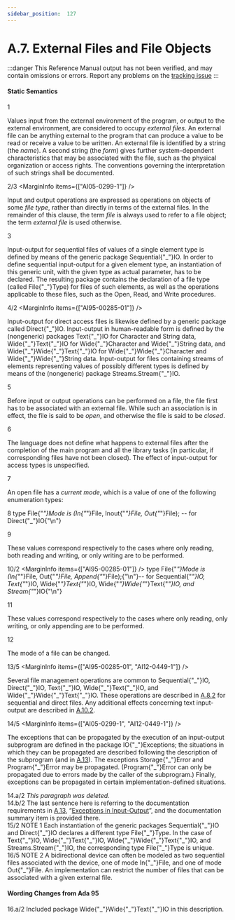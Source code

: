 ```yaml
---
sidebar_position:  127
---
```


# A.7. External Files and File Objects

:::danger
This Reference Manual output has not been verified,
and may contain omissions or errors.
Report any problems on the [tracking issue](https://github.com/ada-lang-io/ada-lang-io/issues/20)
:::



#### Static Semantics

<MarginText>1</MarginText>
<p>Values input from the external environment of the program, or output to the external environment, are considered to occupy <i>external files</i>. An external file can be anything external to the program that can produce a value to be read or receive a value to be written. An external file is identified by a string (the <i>name</i>). A second string (the <i>form</i>) gives further system-dependent characteristics that may be associated with the file, such as the physical organization or access rights. The conventions governing the interpretation of such strings shall be documented.<br /></p>

<MarginText>2/3</MarginText>
<MarginInfo items={["AI05-0299-1"]} />
<p>Input and output operations are expressed as operations on objects of some <i>file type</i>, rather than directly in terms of the external files. In the remainder of this clause, the term <i>file</i> is always used to refer to a file object; the term <i>external file</i> is used otherwise.<br /></p>

<MarginText>3</MarginText>
<p>Input-output for sequential files of values of a single element type is defined by means of the generic package Sequential{"_"}IO. In order to define sequential input-output for a given element type, an instantiation of this generic unit, with the given type as actual parameter, has to be declared. The resulting package contains the declaration of a file type (called File{"_"}Type) for files of such elements, as well as the operations applicable to these files, such as the Open, Read, and Write procedures.<br /></p>

<MarginText>4/2</MarginText>
<MarginInfo items={["AI95-00285-01"]} />
<p>Input-output for direct access files is likewise defined by a generic package called Direct{"_"}IO. Input-output in human-readable form is defined by the (nongeneric) packages Text{"_"}IO for Character and String data, Wide{"_"}Text{"_"}IO for Wide{"_"}Character and Wide{"_"}String data, and Wide{"_"}Wide{"_"}Text{"_"}IO for Wide{"_"}Wide{"_"}Character and Wide{"_"}Wide{"_"}String data. Input-output for files containing streams of elements representing values of possibly different types is defined by means of the (nongeneric) package Streams.Stream{"_"}IO.<br /></p>

<MarginText>5</MarginText>
<p>Before input or output operations can be performed on a file, the file first has to be associated with an external file. While such an association is in effect, the file is said to be <i>open</i>, and otherwise the file is said to be <i>closed</i>.<br /></p>

<MarginText>6</MarginText>
<p>The language does not define what happens to external files after the completion of the main program and all the library tasks (in particular, if corresponding files have not been closed). The effect of input-output for access types is unspecified.<br /></p>

<MarginText>7</MarginText>
<p>An open file has a <i>current mode</i>, which is a value of one of the following enumeration types: <br /></p>

<MarginText>8</MarginText>
<CodeBlock language="ada">
type File{"_"}Mode is (In{"_"}File, Inout{"_"}File, Out{"_"}File);  --  for Direct{"_"}IO{"\n"}

</CodeBlock>
<MarginText>9</MarginText>
<p class="Indented4">These values correspond respectively to the cases where only reading, both reading and writing, or only writing are to be performed. <br /></p>

<MarginText>10/2</MarginText>
<MarginInfo items={["AI95-00285-01"]} />
<CodeBlock language="ada">
type File{"_"}Mode is (In{"_"}File, Out{"_"}File, Append{"_"}File);{"\n"}--  for Sequential{"_"}IO, Text{"_"}IO, Wide{"_"}Text{"_"}IO, Wide{"_"}Wide{"_"}Text{"_"}IO, and Stream{"_"}IO{"\n"}

</CodeBlock>
<MarginText>11</MarginText>
<p class="Indented4">These values correspond respectively to the cases where only reading, only writing, or only appending are to be performed.<br /></p>

<MarginText>12</MarginText>
<p class="Indented4">The mode of a file can be changed. <br /></p>

<MarginText>13/5</MarginText>
<MarginInfo items={["AI95-00285-01", "AI12-0449-1"]} />
<p>Several file management operations are common to Sequential{"_"}IO, Direct{"_"}IO, Text{"_"}IO, Wide{"_"}Text{"_"}IO, and Wide{"_"}Wide{"_"}Text{"_"}IO. These operations are described in <a href="/docs/arm/AA-A/AA-A.8#Subclause_A.8.2">A.8.2</a> for sequential and direct files. Any additional effects concerning text input-output are described in <a href="/docs/arm/AA-A/AA-A.10#Subclause_A.10.2">A.10.2</a>.<br /></p>

<MarginText>14/5</MarginText>
<MarginInfo items={["AI05-0299-1", "AI12-0449-1"]} />
<p>The exceptions that can be propagated by the execution of an input-output subprogram are defined in the package IO{"_"}Exceptions; the situations in which they can be propagated are described following the description of the subprogram (and in <a href="/docs/arm/AA-A/AA-A.13">A.13</a>). The exceptions Storage{"_"}Error and Program{"_"}Error may be propagated. (Program{"_"}Error can only be propagated due to errors made by the caller of the subprogram.) Finally, exceptions can be propagated in certain implementation-defined situations. <br /></p>

<AnnotatedOnly>
<MarginText>14.a/2</MarginText>
<Admonition type="aarm" aarm="note">
<i>This paragraph was deleted.</i><br />
</Admonition>
</AnnotatedOnly>

<AnnotatedOnly>
<MarginText>14.b/2</MarginText>
<Admonition type="aarm" aarm="discussion">
<b></b>The last sentence here is referring to the documentation requirements in <a href="/docs/arm/AA-A/AA-A.13">A.13</a>, &ldquo;<a href="/docs/arm/AA-A/AA-A.13">Exceptions in Input-Output</a>&rdquo;, and the documentation summary item is provided there. <br />
</Admonition>
</AnnotatedOnly>

<AnnotatedOnly>
<MarginText>15/2</MarginText>
<MarginInfo items={["AI95-00285-01"]} />
<Admonition type="aarm" aarm="note">
NOTE 1   Each instantiation of the generic packages Sequential{"_"}IO and Direct{"_"}IO declares a different type File{"_"}Type. In the case of Text{"_"}IO, Wide{"_"}Text{"_"}IO, Wide{"_"}Wide{"_"}Text{"_"}IO, and Streams.Stream{"_"}IO, the corresponding type File{"_"}Type is unique.<br />
</Admonition>
</AnnotatedOnly>

<AnnotatedOnly>
<MarginText>16/5</MarginText>
<MarginInfo items={["AI12-0440-1"]} />
<Admonition type="aarm" aarm="note">
NOTE 2   A bidirectional device can often be modeled as two sequential files associated with the device, one of mode In{"_"}File, and one of mode Out{"_"}File. An implementation can restrict the number of files that can be associated with a given external file. <br />
</Admonition>
</AnnotatedOnly>

<AnnotatedOnly>

#### Wording Changes from Ada 95

</AnnotatedOnly>
<AnnotatedOnly>
<MarginText>16.a/2</MarginText>
<MarginInfo items={["AI95-00285-01"]} />
<Admonition type="aarm" aarm="note">
Included package Wide{"_"}Wide{"_"}Text{"_"}IO in this description. <br />
</Admonition>
</AnnotatedOnly>

